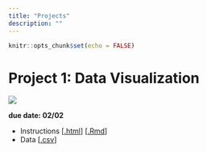 ```yaml
---
title: "Projects"
description: ""
---
```


```r
knitr::opts_chunk$set(echo = FALSE)
```

# Project 1: Data Visualization

![](https://upload.wikimedia.org/wikipedia/commons/2/29/Minard.png)

**due date: 02/02**

* Instructions [[.html](files/projects/01_data-visualization/01_dataviz.html)] [[.Rmd](https://raw.githubusercontent.com/svteichman/STAT302-WIN2022/main/files/projects/01_data-visualization/01_dataviz.Rmd)]
* Data [[.csv](https://raw.githubusercontent.com/svteichman/STAT302-WIN2022/main/files/projects/01_data-visualization/Building_Permits_Clean.csv)]

\begin{comment}

# Project 2: Data Analysis

![](https://upload.wikimedia.org/wikipedia/commons/thumb/6/6c/Capitol_%28PSF%29.jpg/640px-Capitol_%28PSF%29.jpg)

**due date: 02/21**

* Instructions [[.html](files/projects/02_congress-data/02_voting-analysis.html)] [[.Rmd](https://raw.githubusercontent.com/svteichman/STAT302-WIN2022/main/files/projects/02_congress-data/02_voting-analysis.Rmd)]

# Project 3: ????????

![](https://upload.wikimedia.org/wikipedia/commons/thumb/f/fa/Cat_using_computer.jpg/640px-Cat_using_computer.jpg)

*due date: 12/06*

* Instructions [[.html](files/projects/03_vignettes/03_vignettes.html)] [[.Rmd](https://raw.githubusercontent.com/svteichman/STAT302-WIN2022/main/files/projects/03_vignettes/03_vignettes.Rmd)]

\end{comment}